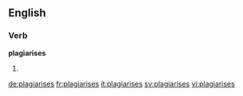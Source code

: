 ==English==

===Verb===
'''plagiarises'''

# {{third-person singular of|plagiarise}}

[[de:plagiarises]]
[[fr:plagiarises]]
[[it:plagiarises]]
[[sv:plagiarises]]
[[vi:plagiarises]]